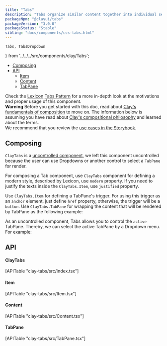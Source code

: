 ```yaml
---
title: "Tabs"
description: "Tabs organize similar content together into individual sections in the same page."
packageNpm: "@clayui/tabs"
packageVersion: "3.0.0"
packageStatus: "Stable"
sibling: "docs/components/css-tabs.html"
---
```


    Tabs, TabsDropdown
} from '../../../src/components/clay/Tabs';

<div class="nav-toc-absolute">
<div class="nav-toc">

- [Composing](#composing)
- [API](#api)
  - [Item](#item)
  - [Content](#content)
  - [TabPane](#tabpane)

</div>
</div>

<div class="clay-site-alert alert alert-info">
	Check the <a href="https://liferay.design/lexicon">Lexicon</a> <a href="https://liferay.design/lexicon/core-components/tabs/">Tabs Pattern</a> for a more in-depth look at the motivations and proper usage of this component.
</div>

<div class="clay-site-alert alert alert-warning">
	<strong class="lead">Warning</strong>
	Before you get started with this doc, read about <a href="/foundations/composing.html" target="_blank">Clay's fundamentals of composition</a> to move on. The information below is assuming you have read about <a href="/foundations/composing.html" target="_blank">Clay's compositional philosophy</a> and learned about the terms.
</div>

<div class="clay-site-alert alert alert-info">
	We recommend that you review the <a href="https://storybook-clayui.netlify.com/?path=/story/components-claytabs--default" target="_blank">use cases in the Storybook</a>.
</div>

## Composing

`ClayTabs` is a [uncontrolled component](https://reactjs.org/docs/uncontrolled-components.html), we left this component uncontrolled because the user can use Dropdowns or another control to select a `TabPane` for render.

For composing a Tab component, use `ClayTabs` component for defining a modern style, described by Lexicon, use `modern` property. If you need to justify the texts inside the `ClayTabs.Item`, use `justified` property.

Use `ClayTabs.Item` for defining a TabPane's trigger. For using this trigger as an `anchor` element, just define `href` property, otherwise, the trigger will be a `button`. Use `ClayTabs.TabPane` for wrapping the content that will be rendered by TabPane as the following example:

<Tabs />

As an uncontrolled component, Tabs allows you to control the `active` TabPane. Thereby, we can select the active TabPane by a Dropdown menu. For example:

<TabsDropdown />

## API

#### ClayTabs

<div>
	[APITable "clay-tabs/src/index.tsx"]
</div>

#### Item

<div>
	[APITable "clay-tabs/src/Item.tsx"]
</div>

#### Content

<div>
	[APITable "clay-tabs/src/Content.tsx"]
</div>

#### TabPane

<div>
	[APITable "clay-tabs/src/TabPane.tsx"]
</div>
